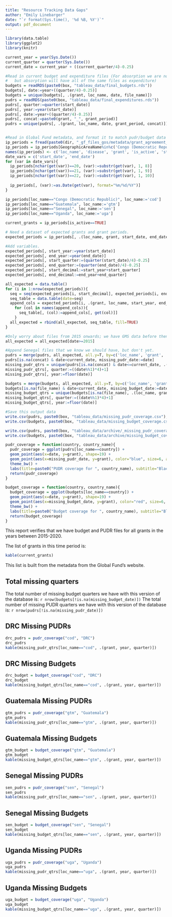 ```yaml
---
title: "Resource Tracking Data Gaps"
author: "Emily Linebarger"
date: "`r format(Sys.time(), '%d %B, %Y')`"
output: pdf_document
---
```


```r
library(data.table) 
library(ggplot2)
library(knitr)

current_year = year(Sys.Date())
current_quarter = quarter(Sys.Date())
current_date = current_year + ((current_quarter/4)-0.25)

#Read in current budget and expenditure files (For absorption we are not trying to make a complete time series, so this check is less relevant, 
#   but absorption will have all of the same files as expenditure)
budgets = readRDS(paste0(box, "tableau_data/final_budgets.rds"))
budgets[, date:=year+((quarter/4)-0.25)]
budgets = unique(budgets[, .(grant, loc_name, date, file_name)])
pudrs = readRDS(paste0(box, "tableau_data/final_expenditures.rds"))
pudrs[, quarter:=quarter(start_date)]
pudrs[, year:=year(start_date)]
pudrs[, date:=year+((quarter/4)-0.25)]
pudrs[, concat:=paste0(grant, "_", grant_period)]
pudrs = unique(pudrs[, .(grant, loc_name, date, grant_period, concat)])


#Read in Global Fund metadata, and format it to match pudr/budget data above. 
ip_periods = fread(paste0(dir, "_gf_files_gos/metadata/grant_agreement_implementation_periods_dataset_201963.csv"))
ip_periods = ip_periods[GeographicAreaName%in%c('Congo (Democratic Republic)', 'Guatemala', 'Uganda', 'Senegal'), .(GeographicAreaName, ComponentName, GrantAgreementNumber, IsActive, ImplementationPeriodStartDate, ImplementationPeriodEndDate)]
names(ip_periods) <- c('loc_name', 'disease', 'grant', 'is_active', 'start_date', 'end_date') #Only need implementation period variables here! 
date_vars = c('start_date', 'end_date')
for (var in date_vars){
  ip_periods[nchar(get(var))==20, (var):=substr(get(var), 1, 8)]
  ip_periods[nchar(get(var))==21, (var):=substr(get(var), 1, 9)]
  ip_periods[nchar(get(var))==22, (var):=substr(get(var), 1, 10)]
  
  ip_periods[, (var):=as.Date(get(var), format="%m/%d/%Y")]
}

ip_periods[loc_name=="Congo (Democratic Republic)", loc_name:='cod']
ip_periods[loc_name=="Guatemala", loc_name:='gtm']
ip_periods[loc_name=="Senegal", loc_name:='sen']
ip_periods[loc_name=="Uganda", loc_name:='uga']

current_grants = ip_periods[is_active==TRUE]

# Need a dataset of expected grants and grant periods. 
expected_periods = ip_periods[, .(loc_name, grant, start_date, end_date)]

#Add variables. 
expected_periods[, start_year:=year(start_date)]
expected_periods[, end_year:=year(end_date)]
expected_periods[, start_quarter:=(quarter(start_date)/4)-0.25] 
expected_periods[, end_quarter:=(quarter(end_date)/4)-0.25] 
expected_periods[, start_decimal:=start_year+start_quarter]
expected_periods[, end_decimal:=end_year+end_quarter]

all_expected = data.table()
for (i in 1:nrow(expected_periods)){
  seq = seq(expected_periods[i, start_decimal], expected_periods[i, end_decimal], by=0.25)
  seq_table = data.table(date=seq)
  append_cols = expected_periods[i, .(grant, loc_name, start_year, end_year, start_quarter, end_quarter)]
    for (col in names(append_cols)){
      seq_table[, (col):=append_cols[, get(col)]]
    }  
  all_expected = rbind(all_expected, seq_table, fill=TRUE)
}

#Only worry about files from 2015 onwards; we have GMS data before then. 
all_expected = all_expected[date>=2015]

#Append Senegal files that we know we should have, but don't yet. 
pudrs = merge(pudrs, all_expected, all.y=T, by=c('loc_name', 'grant', 'date'))
pudrs[is.na(concat) & date<current_date, missing_pudr_date:=date]
missing_pudr_qtrs = unique(pudrs[is.na(concat) & date<=current_date, .(loc_name, grant, date)])
missing_pudr_qtrs[, quarter:=((date%%1)*4)+1]
missing_pudr_qtrs[, year:=floor(date)]

budgets = merge(budgets, all_expected, all.y=T, by=c('loc_name', 'grant', 'date'))
budgets[is.na(file_name) & date<current_date, missing_budget_date:=date]
missing_budget_qtrs = unique(budgets[is.na(file_name), .(loc_name, grant, date)])
missing_budget_qtrs[, quarter:=((date%%1)*4)+1]
missing_budget_qtrs[, year:=floor(date)]

#Save this output data
write.csv(pudrs, paste0(box, "tableau_data/missing_pudr_coverage.csv"), row.names=F)
write.csv(budgets, paste0(box, "tableau_data/missing_budget_coverage.csv"), row.names=F)

write.csv(pudrs, paste0(box, "tableau_data/archive/_missing_pudr_coverage_", Sys.Date(), ".csv"), row.names=F)
write.csv(budgets, paste0(box, "tableau_data/archive/missing_budget_coverage_", Sys.Date(), ".csv"), row.names=F)

pudr_coverage = function(country, country_name){
  pudr_coverage = ggplot(pudrs[loc_name==country]) + 
  geom_point(aes(x=date, y=grant), shape=19) + 
  geom_point(aes(x=missing_pudr_date, y=grant), color="blue", size=6, alpha=0.5, shape=15) +
  theme_bw() + 
  labs(title=paste0("PUDR coverage for ", country_name), subtitle="Black circles show expected grant quarters,\nand colored squares show missing data", x="Date", y="Grant", caption="*Only for grants active during 2015-2020")
  return(pudr_coverage)
}

budget_coverage = function(country, country_name){
  budget_coverage = ggplot(budgets[loc_name==country]) + 
  geom_point(aes(x=date, y=grant), shape=19) + 
  geom_point(aes(x=missing_budget_date, y=grant), color="red", size=6, alpha=0.5, shape=15) +
  theme_bw() + 
  labs(title=paste0("Budget coverage for ", country_name), subtitle="Black circles show expected grant quarters,\nand colored squares show missing data", x="Date", y="Grant", caption="*Only for grants active during 2015-2020")
  return(budget_coverage)
}


```

This report verifies that we have budget and PUDR files for all grants in the years between 2015-2020.  

The list of grants in this time period is:  
```r
kable(current_grants)
```

This list is built from the metadata from the Global Fund's website.  

## Total missing quarters
The total number of missing budget quarters we have with this version of the database is: `r nrow(budgets[!is.na(missing_budget_date)])`
The total number of missing PUDR quarters we have with this version of the database is: `r nrow(pudrs[!is.na(missing_pudr_date)])`

## DRC Missing PUDRs
```r
drc_pudrs = pudr_coverage("cod", "DRC")
drc_pudrs
kable(missing_pudr_qtrs[loc_name=="cod", .(grant, year, quarter)])
```

## DRC Missing Budgets 
```r
drc_budget = budget_coverage("cod", "DRC")
drc_budget
kable(missing_budget_qtrs[loc_name=="cod", .(grant, year, quarter)])
```

## Guatemala Missing PUDRs
```r
gtm_pudrs = pudr_coverage("gtm", "Guatemala")
gtm_pudrs
kable(missing_pudr_qtrs[loc_name=="gtm", .(grant, year, quarter)])
```

## Guatemala Missing Budgets 
```r
gtm_budget = budget_coverage("gtm", "Guatemala")
gtm_budget
kable(missing_budget_qtrs[loc_name=="gtm", .(grant, year, quarter)])
```

## Senegal Missing PUDRs
```r
sen_pudrs = pudr_coverage("sen", "Senegal")
sen_pudrs
kable(missing_pudr_qtrs[loc_name=="sen", .(grant, year, quarter)])
```

## Senegal Missing Budgets 
```r
sen_budget = budget_coverage("sen", "Senegal")
sen_budget
kable(missing_budget_qtrs[loc_name=="sen", .(grant, year, quarter)])
```

## Uganda Missing PUDRs
```r
uga_pudrs = pudr_coverage("uga", "Uganda")
uga_pudrs
kable(missing_pudr_qtrs[loc_name=="uga", .(grant, year, quarter)])
```

## Uganda Missing Budgets 
```r
uga_budget = budget_coverage("uga", "Uganda")
uga_budget
kable(missing_budget_qtrs[loc_name=="uga", .(grant, year, quarter)])
```


